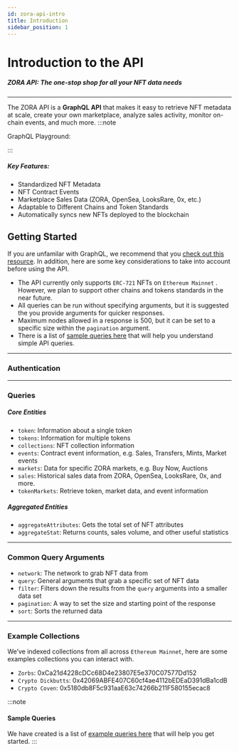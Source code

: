 ```yaml
---
id: zora-api-intro
title: Introduction
sidebar_position: 1
---
```


# Introduction to the API

##### ZORA API: The one-stop shop for all your NFT data needs

---

The ZORA API is a **GraphQL API** that makes it easy to retrieve NFT metadata at scale, create your own marketplace, analyze sales activity, monitor on-chain events, and much more. 
:::note

GraphQL Playground:

:::

##### Key Features:
- Standardized NFT Metadata
- NFT Contract Events
- Marketplace Sales Data (ZORA, OpenSea, LooksRare, 0x, etc.)
- Adaptable to Different Chains and Token Standards
- Automatically syncs new NFTs deployed to the blockchain


## Getting Started
If you are unfamilar with GraphQL, we recommend that you [check out this resource](https://www.howtographql.com/basics/0-introduction/). 
In addition, here are some key considerations to take into account before using the API.

- The API currently only supports `ERC-721` NFTs on `Ethereum Mainnet` . However, we plan to support other chains and tokens standards in the near future.
- All queries can be run without specifying arguments, but it is suggested the you provide arguments for quicker responses.
- Maximum nodes allowed in a response is 500, but it can be set to a specific size within the `pagination` argument.
- There is a list of [sample queries here](./zora-api-sample-queries) that will help you understand simple API queries.

---

### Authentication

---

### Queries

##### Core Entities

- `token`: Information about a single token
- `tokens`: Information for multiple tokens
- `collections`: NFT collection information
- `events`: Contract event information, e.g. Sales, Transfers, Mints, Market events
- `markets`: Data for specific ZORA markets, e.g. Buy Now, Auctions
- `sales`: Historical sales data from ZORA, OpenSea, LooksRare, 0x, and more.
- `tokenMarkets`: Retrieve token, market data, and event information

##### Aggregated Entities

- `aggregateAttributes`: Gets the total set of NFT attributes
- `aggregateStat`: Returns counts, sales volume, and other useful statistics

---

### Common Query Arguments

- `network`: The network to grab NFT data from
- `query`: General arguments that grab a specific set of NFT data
- `filter`:  Filters down the results from the `query` arguments into a smaller data set
- `pagination`:  A way to set the size and starting point of the response
- `sort`: Sorts the returned data

---

### Example Collections

We’ve indexed collections from all across `Ethereum Mainnet`, here are some examples collections you can interact with.

- `Zorbs`: 0xCa21d4228cDCc68D4e23807E5e370C07577Dd152
- `Crypto Dickbutts`: 0x42069ABFE407C60cf4ae4112bEDEaD391dBa1cdB
- `Crypto Coven`: 0x5180db8F5c931aaE63c74266b211F580155ecac8

:::note
#### Sample Queries
We have created is a list of [example queries here](./zora-api-sample-queries) that will help you get started.
:::